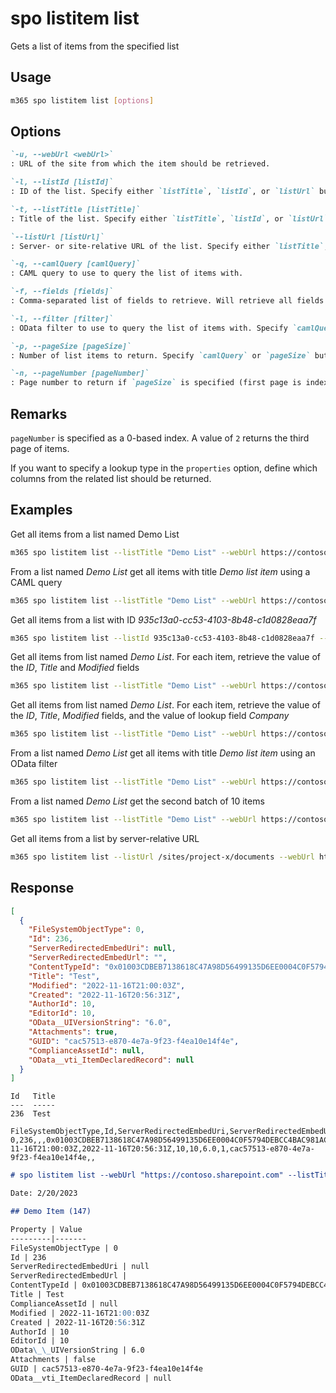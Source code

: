 
# spo listitem list

Gets a list of items from the specified list

## Usage

```sh
m365 spo listitem list [options]
```

## Options

```md defintion-list
`-u, --webUrl <webUrl>`
: URL of the site from which the item should be retrieved.

`-l, --listId [listId]`
: ID of the list. Specify either `listTitle`, `listId`, or `listUrl` but not multiple.

`-t, --listTitle [listTitle]`
: Title of the list. Specify either `listTitle`, `listId`, or `listUrl` but not multiple.

`--listUrl [listUrl]`
: Server- or site-relative URL of the list. Specify either `listTitle`, `listId`, or `listUrl` but not multiple.

`-q, --camlQuery [camlQuery]`
: CAML query to use to query the list of items with.

`-f, --fields [fields]`
: Comma-separated list of fields to retrieve. Will retrieve all fields if not specified and json output is requested. Specify `camlQuery` or `fields` but not both.

`-l, --filter [filter]`
: OData filter to use to query the list of items with. Specify `camlQuery` or `filter` but not both.

`-p, --pageSize [pageSize]`
: Number of list items to return. Specify `camlQuery` or `pageSize` but not both.

`-n, --pageNumber [pageNumber]`
: Page number to return if `pageSize` is specified (first page is indexed as value of 0).
```

<Global />

## Remarks

`pageNumber` is specified as a 0-based index. A value of `2` returns the third page of items.

If you want to specify a lookup type in the `properties` option, define which columns from the related list should be returned.

## Examples

Get all items from a list named Demo List

```sh
m365 spo listitem list --listTitle "Demo List" --webUrl https://contoso.sharepoint.com/sites/project-x
```

From a list named _Demo List_ get all items with title _Demo list item_ using a CAML query

```sh
m365 spo listitem list --listTitle "Demo List" --webUrl https://contoso.sharepoint.com/sites/project-x --camlQuery "<View><Query><Where><Eq><FieldRef Name='Title' /><Value Type='Text'>Demo list item</Value></Eq></Where></Query></View>"
```

Get all items from a list with ID _935c13a0-cc53-4103-8b48-c1d0828eaa7f_

```sh
m365 spo listitem list --listId 935c13a0-cc53-4103-8b48-c1d0828eaa7f --webUrl https://contoso.sharepoint.com/sites/project-x
```

Get all items from list named _Demo List_. For each item, retrieve the value of the _ID_, _Title_ and _Modified_ fields

```sh
m365 spo listitem list --listTitle "Demo List" --webUrl https://contoso.sharepoint.com/sites/project-x --fields "ID,Title,Modified"
```

Get all items from list named _Demo List_. For each item, retrieve the value of the _ID_, _Title_, _Modified_ fields, and the value of lookup field _Company_

```sh
m365 spo listitem list --listTitle "Demo List" --webUrl https://contoso.sharepoint.com/sites/project-x --fields "ID,Title,Modified,Company/Title"
```

From a list named _Demo List_ get all items with title _Demo list item_ using an OData filter

```sh
m365 spo listitem list --listTitle "Demo List" --webUrl https://contoso.sharepoint.com/sites/project-x --filter "Title eq 'Demo list item'"
```

From a list named _Demo List_ get the second batch of 10 items

```sh
m365 spo listitem list --listTitle "Demo List" --webUrl https://contoso.sharepoint.com/sites/project-x --pageSize 10 --pageNumber 2
```

Get all items from a list by server-relative URL

```sh
m365 spo listitem list --listUrl /sites/project-x/documents --webUrl https://contoso.sharepoint.com/sites/project-x
```

## Response

<Tabs>
  <TabItem value="json" label="JSON">

  ```json
  [
    {
      "FileSystemObjectType": 0,
      "Id": 236,
      "ServerRedirectedEmbedUri": null,
      "ServerRedirectedEmbedUrl": "",
      "ContentTypeId": "0x01003CDBEB7138618C47A98D56499135D6EE0004C0F5794DEBCC4BAC981AC4AE1BD803",
      "Title": "Test",
      "Modified": "2022-11-16T21:00:03Z",
      "Created": "2022-11-16T20:56:31Z",
      "AuthorId": 10,
      "EditorId": 10,
      "OData__UIVersionString": "6.0",
      "Attachments": true,
      "GUID": "cac57513-e870-4e7a-9f23-f4ea10e14f4e",
      "ComplianceAssetId": null,
      "OData__vti_ItemDeclaredRecord": null
    }
  ]
  ```

  </TabItem>
  <TabItem value="text" label="Text">

  ```text
  Id   Title
  ---  -----
  236  Test
  ```

  </TabItem>
  <TabItem value="csv" label="CSV">

  ```csv
  FileSystemObjectType,Id,ServerRedirectedEmbedUri,ServerRedirectedEmbedUrl,ContentTypeId,Title,Modified,Created,AuthorId,EditorId,OData__UIVersionString,Attachments,GUID,ComplianceAssetId,OData__vti_ItemDeclaredRecord
  0,236,,,0x01003CDBEB7138618C47A98D56499135D6EE0004C0F5794DEBCC4BAC981AC4AE1BD803,Test,2022-11-16T21:00:03Z,2022-11-16T20:56:31Z,10,10,6.0,1,cac57513-e870-4e7a-9f23-f4ea10e14f4e,,
  ```

  </TabItem>
  <TabItem value="md" label="Markdown">

  ```md
  # spo listitem list --webUrl "https://contoso.sharepoint.com" --listTitle "My List"

  Date: 2/20/2023

  ## Demo Item (147)

  Property | Value
  ---------|-------
  FileSystemObjectType | 0
  Id | 236
  ServerRedirectedEmbedUri | null
  ServerRedirectedEmbedUrl |
  ContentTypeId | 0x01003CDBEB7138618C47A98D56499135D6EE0004C0F5794DEBCC4BAC981AC4AE1BD803
  Title | Test
  ComplianceAssetId | null
  Modified | 2022-11-16T21:00:03Z
  Created | 2022-11-16T20:56:31Z
  AuthorId | 10
  EditorId | 10
  OData\_\_UIVersionString | 6.0
  Attachments | false
  GUID | cac57513-e870-4e7a-9f23-f4ea10e14f4e
  OData__vti_ItemDeclaredRecord | null
  ```

  </TabItem>
</Tabs>
